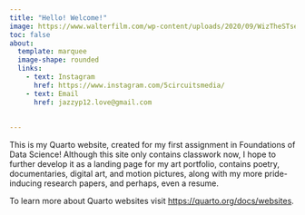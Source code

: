 ```yaml
---
title: "Hello! Welcome!"
image: https://www.walterfilm.com/wp-content/uploads/2020/09/WizTheSTset_b.jpg
toc: false
about:
  template: marquee
  image-shape: rounded
  links:
    - text: Instagram
      href: https://www.instagram.com/5circuitsmedia/
    - text: Email
      href: jazzyp12.love@gmail.com
      
      
---
```


This is my Quarto website, created for my first assignment in Foundations of Data Science! Although this site only contains classwork now, I hope to further develop it as a landing page for my art portfolio, contains poetry, documentaries, digital art, and motion pictures, along with my more pride-inducing research papers, and perhaps, even a resume. 

To learn more about Quarto websites visit <https://quarto.org/docs/websites>.

